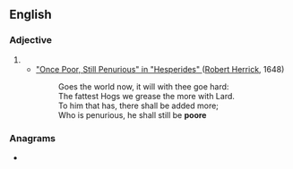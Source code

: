 {{also|Poore|pööre}}
==English==

===Adjective===
{{head|en|adjective}}

# {{obsolete spelling of|poor|lang=en}}
#* [[wikisource:en:Hesperides/Once Poor, Still Penurious| "Once Poor, Still Penurious" in "Hesperides" ]] ([[w:Robert Herrick (poet)|Robert Herrick]], 1648)
#*: Goes the world now, it will with thee goe hard:
#*: The fattest Hogs we grease the more with Lard.
#*: To him that has, there shall be added more;
#*: Who is penurious, he shall still be '''poore'''

===Anagrams===
* {{anagrams|en|a=eoopr|pooer}}